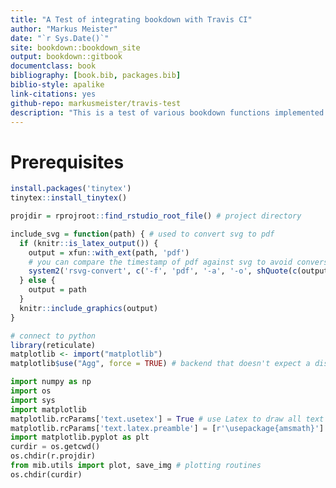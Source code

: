 ```yaml
--- 
title: "A Test of integrating bookdown with Travis CI"
author: "Markus Meister"
date: "`r Sys.Date()`"
site: bookdown::bookdown_site
output: bookdown::gitbook
documentclass: book
bibliography: [book.bib, packages.bib]
biblio-style: apalike
link-citations: yes
github-repo: markusmeister/travis-test
description: "This is a test of various bookdown functions implemented on Travis CI. The content is largely based on Yihui Xie's bookdown projects, see https://bookdown.org/yihui/bookdown/github.html and https://github.com/rstudio/bookdown-demo."
---
```


# Prerequisites

```r
install.packages('tinytex')
tinytex::install_tinytex()
```

```r
projdir = rprojroot::find_rstudio_root_file() # project directory

include_svg = function(path) { # used to convert svg to pdf
  if (knitr::is_latex_output()) {
    output = xfun::with_ext(path, 'pdf')
    # you can compare the timestamp of pdf against svg to avoid conversion if necessary
    system2('rsvg-convert', c('-f', 'pdf', '-a', '-o', shQuote(c(output, path))))
  } else {
    output = path
  }
  knitr::include_graphics(output)
}
```

```r
# connect to python
library(reticulate)
matplotlib <- import("matplotlib")
matplotlib$use("Agg", force = TRUE) # backend that doesn't expect a display
```

```python
import numpy as np
import os
import sys
import matplotlib
matplotlib.rcParams['text.usetex'] = True # use Latex to draw all text
matplotlib.rcParams['text.latex.preamble'] = [r'\usepackage{amsmath}']
import matplotlib.pyplot as plt
curdir = os.getcwd()
os.chdir(r.projdir)
from mib.utils import plot, save_img # plotting routines
os.chdir(curdir)
```
